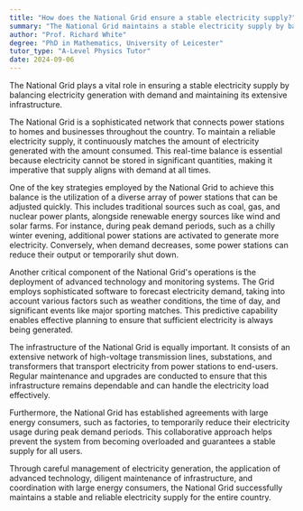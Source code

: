 ```yaml
---
title: "How does the National Grid ensure a stable electricity supply?"
summary: "The National Grid maintains a stable electricity supply by balancing generation with demand and managing infrastructure effectively."
author: "Prof. Richard White"
degree: "PhD in Mathematics, University of Leicester"
tutor_type: "A-Level Physics Tutor"
date: 2024-09-06
---
```


The National Grid plays a vital role in ensuring a stable electricity supply by balancing electricity generation with demand and maintaining its extensive infrastructure.

The National Grid is a sophisticated network that connects power stations to homes and businesses throughout the country. To maintain a reliable electricity supply, it continuously matches the amount of electricity generated with the amount consumed. This real-time balance is essential because electricity cannot be stored in significant quantities, making it imperative that supply aligns with demand at all times.

One of the key strategies employed by the National Grid to achieve this balance is the utilization of a diverse array of power stations that can be adjusted quickly. This includes traditional sources such as coal, gas, and nuclear power plants, alongside renewable energy sources like wind and solar farms. For instance, during peak demand periods, such as a chilly winter evening, additional power stations are activated to generate more electricity. Conversely, when demand decreases, some power stations can reduce their output or temporarily shut down.

Another critical component of the National Grid's operations is the deployment of advanced technology and monitoring systems. The Grid employs sophisticated software to forecast electricity demand, taking into account various factors such as weather conditions, the time of day, and significant events like major sporting matches. This predictive capability enables effective planning to ensure that sufficient electricity is always being generated.

The infrastructure of the National Grid is equally important. It consists of an extensive network of high-voltage transmission lines, substations, and transformers that transport electricity from power stations to end-users. Regular maintenance and upgrades are conducted to ensure that this infrastructure remains dependable and can handle the electricity load effectively.

Furthermore, the National Grid has established agreements with large energy consumers, such as factories, to temporarily reduce their electricity usage during peak demand periods. This collaborative approach helps prevent the system from becoming overloaded and guarantees a stable supply for all users.

Through careful management of electricity generation, the application of advanced technology, diligent maintenance of infrastructure, and coordination with large energy consumers, the National Grid successfully maintains a stable and reliable electricity supply for the entire country.
    